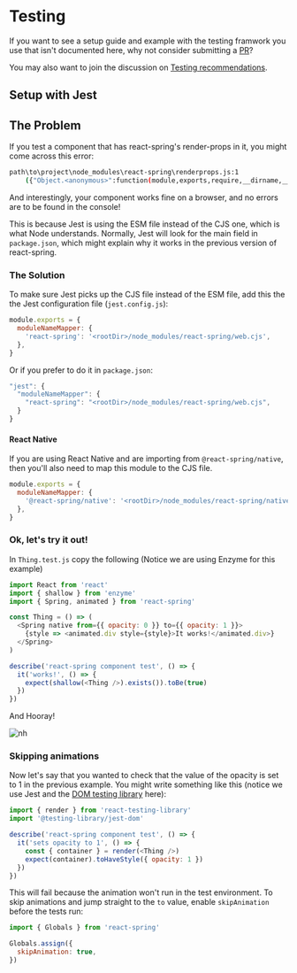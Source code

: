 # Testing

If you want to see a setup guide and example with the testing framwork you use that isn't documented here, why not consider submitting a [PR](https://github.com/pmndrs/react-spring.io)?

You may also want to join the discussion on [Testing recommendations](https://github.com/pmndrs/react-spring/discussions/1326).

## Setup with Jest

## The Problem

If you test a component that has react-spring's render-props in it, you might come across this error:

```bash
path\to\project\node_modules\react-spring\renderprops.js:1
    ({"Object.<anonymous>":function(module,exports,require,__dirname,__filename,global,jest){import _objectWithoutPropertiesLoose from '@babel/runtime/helpers/esm/objectWithoutPropertiesLoose';
```

And interestingly, your component works fine on a browser, and no errors are to be found in the console!

This is because Jest is using the ESM file instead of the CJS one, which is what Node understands. Normally, Jest will look for the main field in `package.json`, which might explain why it works in the previous version of react-spring.

### The Solution

To make sure Jest picks up the CJS file instead of the ESM file, add this the the Jest configuration file (`jest.config.js`):

```js
module.exports = {
  moduleNameMapper: {
    'react-spring': '<rootDir>/node_modules/react-spring/web.cjs',
  },
}
```

Or if you prefer to do it in `package.json`:

```js
"jest": {
  "moduleNameMapper": {
    "react-spring": "<rootDir>/node_modules/react-spring/web.cjs",
  }
}
```

#### React Native

If you are using React Native and are importing from `@react-spring/native`, then you'll also need to map this module to the CJS file.

```js
module.exports = {
  moduleNameMapper: {
    '@react-spring/native': '<rootDir>/node_modules/react-spring/native.cjs',
  },
}
```

### Ok, let's try it out!

In `Thing.test.js` copy the following (Notice we are using Enzyme for this example)

```js
import React from 'react'
import { shallow } from 'enzyme'
import { Spring, animated } from 'react-spring'

const Thing = () => (
  <Spring native from={{ opacity: 0 }} to={{ opacity: 1 }}>
    {style => <animated.div style={style}>It works!</animated.div>}
  </Spring>
)

describe('react-spring component test', () => {
  it('works!', () => {
    expect(shallow(<Thing />).exists()).toBe(true)
  })
})
```

And Hooray!

![nh](https://user-images.githubusercontent.com/43169879/53028522-f005e880-345e-11e9-9b91-c9d6610c146e.png)

### Skipping animations

Now let's say that you wanted to check that the value of the opacity is set to 1 in the previous example. You might write something like this
(notice we use Jest and the [DOM testing library](https://github.com/testing-library/jest-dom) here):

```js
import { render } from 'react-testing-library'
import '@testing-library/jest-dom'

describe('react-spring component test', () => {
  it('sets opacity to 1', () => {
    const { container } = render(<Thing />)
    expect(container).toHaveStyle({ opacity: 1 })
  })
})
```

This will fail because the animation won't run in the test environment. To skip animations and jump straight
to the `to` value, enable `skipAnimation` before the tests run:

```js
import { Globals } from 'react-spring'

Globals.assign({
  skipAnimation: true,
})
```
